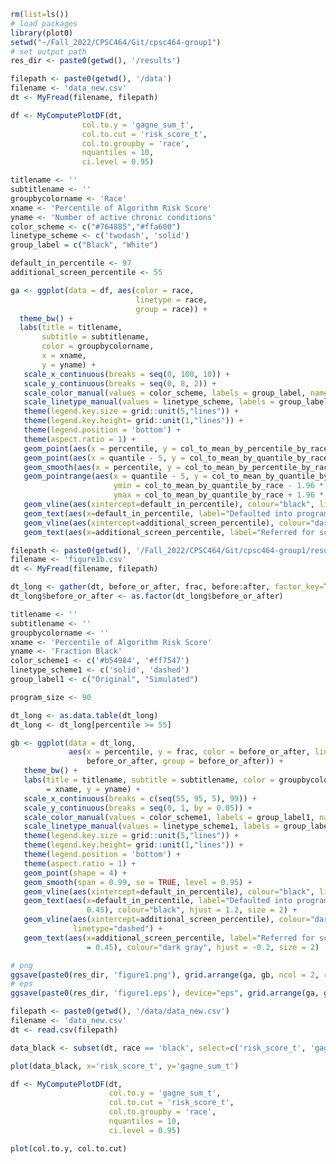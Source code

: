 

```r
rm(list=ls()) 
# load packages
library(plot0) 
setwd("~/Fall_2022/CPSC464/Git/cpsc464-group1")
# set output path
res_dir <- paste0(getwd(), '/results')
```

```r
filepath <- paste0(getwd(), '/data')
filename <- 'data_new.csv'
dt <- MyFread(filename, filepath)
```


```r
df <- MyComputePlotDF(dt, 
                col.to.y = 'gagne_sum_t',
                col.to.cut = 'risk_score_t',
                col.to.groupby = 'race',
                nquantiles = 10,
                ci.level = 0.95)
```

```r
titlename <- ''
subtitlename <- ''
groupbycolorname <- 'Race'
xname <- 'Percentile of Algorithm Risk Score'
yname <- 'Number of active chronic conditions'
color_scheme <- c("#764885","#ffa600") 
linetype_scheme <- c('twodash', 'solid') 
group_label = c("Black", "White")

default_in_percentile <- 97
additional_screen_percentile <- 55
```

```r
ga <- ggplot(data = df, aes(color = race, 
                            linetype = race, 
                            group = race)) +
  theme_bw() +
  labs(title = titlename, 
       subtitle = subtitlename,
       color = groupbycolorname,
       x = xname,
       y = yname) +
   scale_x_continuous(breaks = seq(0, 100, 10)) +
   scale_y_continuous(breaks = seq(0, 8, 2)) +
   scale_color_manual(values = color_scheme, labels = group_label, name = groupbycolorname) +
   scale_linetype_manual(values = linetype_scheme, labels = group_label, name = groupbycolorname) +
   theme(legend.key.size = grid::unit(5,"lines")) + 
   theme(legend.key.height= grid::unit(1,"lines")) + 
   theme(legend.position = 'bottom') + 
   theme(aspect.ratio = 1) + 
   geom_point(aes(x = percentile, y = col_to_mean_by_percentile_by_race), alpha = 0.4, shape = 4) +
   geom_point(aes(x = quantile - 5, y = col_to_mean_by_quantile_by_race), size = 2) +
   geom_smooth(aes(x = percentile, y = col_to_mean_by_percentile_by_race), method = "glm", formula = y~x, method.args=list(family = gaussian(link = 'log')), se = FALSE, span = 0.99) +
   geom_pointrange(aes(x = quantile - 5, y = col_to_mean_by_quantile_by_race, 
                       ymin = col_to_mean_by_quantile_by_race - 1.96 * ci_se,
                       ymax = col_to_mean_by_quantile_by_race + 1.96 * ci_se)) + 
   geom_vline(aes(xintercept=default_in_percentile), colour="black", linetype="dashed") +
   geom_text(aes(x=default_in_percentile, label="Defaulted into program", y = 6), colour="black", hjust = 1.2, size = 2) +
   geom_vline(aes(xintercept=additional_screen_percentile), colour="dark gray", linetype="dashed") +
   geom_text(aes(x=additional_screen_percentile, label="Referred for screen", y = 6), colour="dark gray", hjust = 1.2, size = 2) 

```

```r
filepath <- paste0(getwd(), '/Fall_2022/CPSC464/Git/cpsc464-group1/results/')
filename <- 'figure1b.csv'
dt <- MyFread(filename, filepath)

dt_long <- gather(dt, before_or_after, frac, before:after, factor_key=TRUE)
dt_long$before_or_after <- as.factor(dt_long$before_or_after)

```

```r
titlename <- ''
subtitlename <- ''
groupbycolorname <- ''
xname <- 'Percentile of Algorithm Risk Score'
yname <- 'Fraction Black'
color_scheme1 <- c('#b54984', '#ff7547') 
linetype_scheme1 <- c('solid', 'dashed') 
group_label1 <- c("Original", "Simulated")

program_size <- 90

dt_long <- as.data.table(dt_long)
dt_long <- dt_long[percentile >= 55]
```


```r
gb <- ggplot(data = dt_long, 
             aes(x = percentile, y = frac, color = before_or_after, linetype =
                 before_or_after, group = before_or_after)) + 
   theme_bw() + 
   labs(title = titlename, subtitle = subtitlename, color = groupbycolorname, x
        = xname, y = yname) +
   scale_x_continuous(breaks = c(seq(55, 95, 5), 99)) +
   scale_y_continuous(breaks = seq(0, 1, by = 0.05)) +
   scale_color_manual(values = color_scheme1, labels = group_label1, name = groupbycolorname) +
   scale_linetype_manual(values = linetype_scheme1, labels = group_label1, name = groupbycolorname) +
   theme(legend.key.size = grid::unit(5,"lines")) + 
   theme(legend.key.height= grid::unit(1,"lines")) + 
   theme(legend.position = 'bottom') + 
   theme(aspect.ratio = 1) + 
   geom_point(shape = 4) +
   geom_smooth(span = 0.99, se = TRUE, level = 0.95) + 
   geom_vline(aes(xintercept=default_in_percentile), colour="black", linetype="dashed") +
   geom_text(aes(x=default_in_percentile, label="Defaulted into program", y =
                 0.45), colour="black", hjust = 1.2, size = 2) + 
   geom_vline(aes(xintercept=additional_screen_percentile), colour="dark gray",
              linetype="dashed") +
   geom_text(aes(x=additional_screen_percentile, label="Referred for screen", y
                 = 0.45), colour="dark gray", hjust = -0.2, size = 2) 

```


```r
# png 
ggsave(paste0(res_dir, 'figure1.png'), grid.arrange(ga, gb, ncol = 2, respect=TRUE), width = 14, height = 7)
# eps 
ggsave(paste0(res_dir, 'figure1.eps'), device="eps", grid.arrange(ga, gb, ncol = 2, respect=TRUE), width = 14, height = 7)


```

```r
filepath <- paste0(getwd(), '/data/data_new.csv')
filename <- 'data_new.csv'
dt <- read.csv(filepath)

data_black <- subset(dt, race == 'black', select=c('risk_score_t', 'gagne_sum_t'))

plot(data_black, x='risk_score_t', y='gagne_sum_t')

```

```r
df <- MyComputePlotDF(dt, 
                      col.to.y = 'gagne_sum_t',
                      col.to.cut = 'risk_score_t',
                      col.to.groupby = 'race',
                      nquantiles = 10,
                      ci.level = 0.95)

plot(col.to.y, col.to.cut)
```

